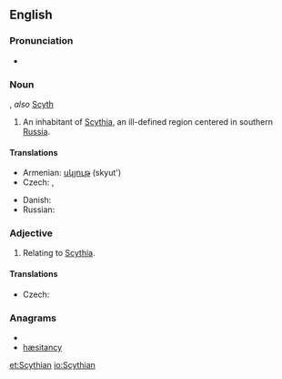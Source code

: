 {{wikipedia}}
==English==
===Pronunciation===
* {{IPA|/ˈsɪðiən/}}

===Noun===
{{en-noun}}, ''also'' [[Scyth]]

# An inhabitant of [[Scythia]], an ill-defined region centered in southern [[Russia]].

====Translations====
{{trans-top|An inhabitant of Scythia}}
* Armenian: [[սկյութ]] (skyut')
* Czech: {{t-|cs|Skyt|m}}, {{t-|cs|Skyth|m}}
{{trans-mid}}
* Danish: {{t|da|skyter|c}}
* Russian: {{t+|ru|скиф|m|tr=skif}}
{{trans-bottom}}

===Adjective===
{{en-adj}}

# Relating to [[Scythia]].

====Translations====
{{trans-top|Relating to Scythia}}
* Czech: {{t-|cs|skytský|m}}
{{trans-mid}}
{{trans-bottom}}

===Anagrams===
* {{alphagram|achinsty}}
* [[hæsitancy#English|hæsitancy]]


[[et:Scythian]]
[[io:Scythian]]